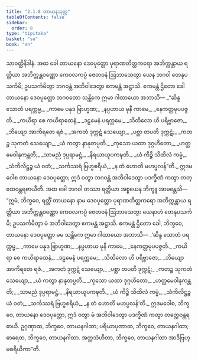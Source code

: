 ```yaml
---
title: "2.1.8 တာယနသုတ္တ"
tableOfContents: false
sidebar:
  order: 8
type: "tipitaka"
basket: "su"
book: "sn"
---
```



<DynamicBreadcrumb />

<Division number="89" book="sn" e="ch" v="18" p="294">

<Paragraph number="398" book="sn">
သာဝတ္ထိနိဒါနံ. အထ ခေါ တာယနော ဒေဝပုတ္တော ပုရာဏတိတ္ထကရော အဘိက္ကန္တာယ ရတ္တိယာ အဘိက္ကန္တဝဏ္ဏော ကေဝလကပ္ပံ ဇေတဝနံ ဩဘာသေတွာ ယေန ဘဂဝါ တေနုပသင်္ကမိ; ဥပသင်္ကမိတွာ ဘဂဝန္တံ အဘိဝါဒေတွာ ဧကမန္တံ အဋ္ဌာသိ. ဧကမန္တံ ဌိတော ခေါ တာယနော ဒေဝပုတ္တော ဘဂဝတော သန္တိကေ ဣမာ ဂါထာယော အဘာသိ—
</Paragraph>

<Paragraph number="399" type="verses" book="sn">
_“ဆိန္ဒ သောတံ ပရက္ကမ္မ,_  
_ကာမေ ပနုဒ ဗြာဟ္မဏ;_  
_နပ္ပဟာယ မုနီ ကာမေ,_  
_နေကတ္တမုပပဇ္ဇတိ._  

</Paragraph>

<Paragraph number="400" type="verses" book="sn">
_ကယိရာ စေ ကယိရာထေနံ,_  
_ဒဠှမေနံ ပရက္ကမေ;_  
_သိထိလော ဟိ ပရိဗ္ဗာဇော,_  
_ဘိယျော အာကိရတေ ရဇံ._  

</Paragraph>

<Paragraph number="401" type="verses" book="sn">
_အကတံ ဒုက္ကဋံ သေယျော,_  
_ပစ္ဆာ တပတိ ဒုက္ကဋံ;_  
_ကတဉ္စ သုကတံ သေယျော,_  
_ယံ ကတွာ နာနုတပ္ပတိ._  

</Paragraph>

<Paragraph number="402" type="verses" book="sn">
_ကုသော ယထာ ဒုဂ္ဂဟိတော,_  
_ဟတ္ထမေဝါနုကန္တတိ;_  
_သာမညံ ဒုပ္ပရာမဋ္ဌံ,_  
_နိရယာယူပကဍ္ဎတိ._  

</Paragraph>

<Paragraph number="403" type="verses" book="sn">
_ယံ ကိဉ္စိ သိထိလံ ကမ္မံ,_  
_သံကိလိဋ္ဌဉ္စ ယံ ဝတံ;_  
_သင်္ကဿရံ ဗြဟ္မစရိယံ,_  
_န တံ ဟောတိ မဟပ္ဖလန်”တိ._  

</Paragraph>

<Paragraph number="404" book="sn">
ဣဒမဝေါစ တာယနော ဒေဝပုတ္တော; ဣဒံ ဝတွာ ဘဂဝန္တံ အဘိဝါဒေတွာ ပဒက္ခိဏံ ကတွာ တတ္ထေဝန္တရဓာယီတိ.
</Paragraph>

<Paragraph number="405" book="sn">
အထ ခေါ ဘဂဝါ တဿာ ရတ္တိယာ အစ္စယေန ဘိက္ခူ အာမန္တေသိ—  “ဣမံ, ဘိက္ခဝေ, ရတ္တိံ တာယနော နာမ ဒေဝပုတ္တော ပုရာဏတိတ္ထကရော အဘိက္ကန္တာယ ရတ္တိယာ အဘိက္ကန္တဝဏ္ဏော ကေဝလကပ္ပံ ဇေတဝနံ ဩဘာသေတွာ ယေနာဟံ တေနုပသင်္ကမိ; ဥပသင်္ကမိတွာ မံ အဘိဝါဒေတွာ ဧကမန္တံ အဋ္ဌာသိ. ဧကမန္တံ ဌိတော ခေါ, ဘိက္ခဝေ, တာယနော ဒေဝပုတ္တော မမ သန္တိကေ ဣမာ ဂါထာယော အဘာသိ—
</Paragraph>

<Paragraph number="406" type="verses" book="sn">
_‘ဆိန္ဒ သောတံ ပရက္ကမ္မ,_  
_ကာမေ ပနုဒ ဗြာဟ္မဏ;_  
_နပ္ပဟာယ မုနီ ကာမေ,_  
_နေကတ္တမုပပဇ္ဇတိ._  

</Paragraph>

<Paragraph number="407" type="verses" book="sn">
_ကယိရာ စေ ကယိရာထေနံ,_  
_ဒဠှမေနံ ပရက္ကမေ;_  
_သိထိလော ဟိ ပရိဗ္ဗာဇော,_  
_ဘိယျော အာကိရတေ ရဇံ._  

</Paragraph>

<Paragraph number="408" type="verses" book="sn">
_အကတံ ဒုက္ကဋံ သေယျော,_  
_ပစ္ဆာ တပတိ ဒုက္ကဋံ;_  
_ကတဉ္စ သုကတံ သေယျော,_  
_ယံ ကတွာ နာနုတပ္ပတိ._  

</Paragraph>

<Paragraph number="409" type="verses" book="sn">
_ကုသော ယထာ ဒုဂ္ဂဟိတော,_  
_ဟတ္ထမေဝါနုကန္တတိ;_  
_သာမညံ ဒုပ္ပရာမဋ္ဌံ,_  
_နိရယာယူပကဍ္ဎတိ._  

</Paragraph>

<Paragraph number="410" type="verses" book="sn">
_ယံ ကိဉ္စိ သိထိလံ ကမ္မံ,_  
_သံကိလိဋ္ဌဉ္စ ယံ ဝတံ;_  
_သင်္ကဿရံ ဗြဟ္မစရိယံ,_  
_န တံ ဟောတိ မဟပ္ဖလန်’တိ._  

</Paragraph>

<Paragraph number="411" book="sn">
ဣဒမဝေါစ, ဘိက္ခဝေ, တာယနော ဒေဝပုတ္တော, ဣဒံ ဝတွာ မံ အဘိဝါဒေတွာ ပဒက္ခိဏံ ကတွာ တတ္ထေဝန္တရဓာယိ. ဥဂ္ဂဏှာထ, ဘိက္ခဝေ, တာယနဂါထာ; ပရိယာပုဏာထ, ဘိက္ခဝေ, တာယနဂါထာ; ဓာရေထ, ဘိက္ခဝေ, တာယနဂါထာ. အတ္ထသံဟိတာ, ဘိက္ခဝေ, တာယနဂါထာ အာဒိဗြဟ္မစရိယိကာ”တိ.
</Paragraph>
</Division>